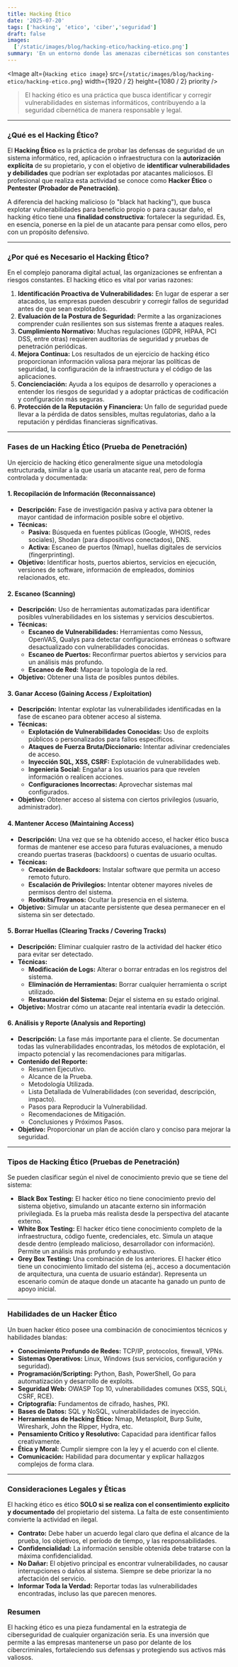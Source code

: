 ```yaml
---
title: Hacking Ético
date: '2025-07-20'
tags: ['hacking', 'etico', 'ciber','seguridad']
draft: false
images:
  ['/static/images/blog/hacking-etico/hacking-etico.png']
summary: 'En un entorno donde las amenazas cibernéticas son constantes y cada vez más sofisticadas, el hacking ético es una disciplina crucial para proteger sistemas y datos.'
---
```


<Image
  alt={`Hacking etico image`}
  src={`/static/images/blog/hacking-etico/hacking-etico.png`}
  width={1920 / 2}
  height={1080 / 2}
  priority
/>

>El hacking ético es una práctica que busca identificar y corregir vulnerabilidades en sistemas informáticos, contribuyendo a la seguridad cibernética de manera responsable y legal.

---

### ¿Qué es el Hacking Ético?

El **Hacking Ético** es la práctica de probar las defensas de seguridad de un sistema informático, red, aplicación o infraestructura con la **autorización explícita** de su propietario, y con el objetivo de **identificar vulnerabilidades y debilidades** que podrían ser explotadas por atacantes maliciosos. El profesional que realiza esta actividad se conoce como **Hacker Ético** o **Pentester (Probador de Penetración)**.

A diferencia del hacking malicioso (o "black hat hacking"), que busca explotar vulnerabilidades para beneficio propio o para causar daño, el hacking ético tiene una **finalidad constructiva**: fortalecer la seguridad. Es, en esencia, ponerse en la piel de un atacante para pensar como ellos, pero con un propósito defensivo.

---

### ¿Por qué es Necesario el Hacking Ético?

En el complejo panorama digital actual, las organizaciones se enfrentan a riesgos constantes. El hacking ético es vital por varias razones:

1.  **Identificación Proactiva de Vulnerabilidades:** En lugar de esperar a ser atacados, las empresas pueden descubrir y corregir fallos de seguridad antes de que sean explotados.
2.  **Evaluación de la Postura de Seguridad:** Permite a las organizaciones comprender cuán resilientes son sus sistemas frente a ataques reales.
3.  **Cumplimiento Normativo:** Muchas regulaciones (GDPR, HIPAA, PCI DSS, entre otras) requieren auditorías de seguridad y pruebas de penetración periódicas.
4.  **Mejora Continua:** Los resultados de un ejercicio de hacking ético proporcionan información valiosa para mejorar las políticas de seguridad, la configuración de la infraestructura y el código de las aplicaciones.
5.  **Concienciación:** Ayuda a los equipos de desarrollo y operaciones a entender los riesgos de seguridad y a adoptar prácticas de codificación y configuración más seguras.
6.  **Protección de la Reputación y Financiera:** Un fallo de seguridad puede llevar a la pérdida de datos sensibles, multas regulatorias, daño a la reputación y pérdidas financieras significativas.

---

### Fases de un Hacking Ético (Prueba de Penetración)

Un ejercicio de hacking ético generalmente sigue una metodología estructurada, similar a la que usaría un atacante real, pero de forma controlada y documentada:

#### 1\. Recopilación de Información (Reconnaissance)

* **Descripción:** Fase de investigación pasiva y activa para obtener la mayor cantidad de información posible sobre el objetivo.
* **Técnicas:**
    * **Pasiva:** Búsqueda en fuentes públicas (Google, WHOIS, redes sociales), Shodan (para dispositivos conectados), DNS.
    * **Activa:** Escaneo de puertos (Nmap), huellas digitales de servicios (fingerprinting).
* **Objetivo:** Identificar hosts, puertos abiertos, servicios en ejecución, versiones de software, información de empleados, dominios relacionados, etc.

#### 2\. Escaneo (Scanning)

* **Descripción:** Uso de herramientas automatizadas para identificar posibles vulnerabilidades en los sistemas y servicios descubiertos.
* **Técnicas:**
    * **Escaneo de Vulnerabilidades:** Herramientas como Nessus, OpenVAS, Qualys para detectar configuraciones erróneas o software desactualizado con vulnerabilidades conocidas.
    * **Escaneo de Puertos:** Reconfirmar puertos abiertos y servicios para un análisis más profundo.
    * **Escaneo de Red:** Mapear la topología de la red.
* **Objetivo:** Obtener una lista de posibles puntos débiles.

#### 3\. Ganar Acceso (Gaining Access / Exploitation)

* **Descripción:** Intentar explotar las vulnerabilidades identificadas en la fase de escaneo para obtener acceso al sistema.
* **Técnicas:**
    * **Explotación de Vulnerabilidades Conocidas:** Uso de exploits públicos o personalizados para fallos específicos.
    * **Ataques de Fuerza Bruta/Diccionario:** Intentar adivinar credenciales de acceso.
    * **Inyección SQL, XSS, CSRF:** Explotación de vulnerabilidades web.
    * **Ingeniería Social:** Engañar a los usuarios para que revelen información o realicen acciones.
    * **Configuraciones Incorrectas:** Aprovechar sistemas mal configurados.
* **Objetivo:** Obtener acceso al sistema con ciertos privilegios (usuario, administrador).

#### 4\. Mantener Acceso (Maintaining Access)

* **Descripción:** Una vez que se ha obtenido acceso, el hacker ético busca formas de mantener ese acceso para futuras evaluaciones, a menudo creando puertas traseras (backdoors) o cuentas de usuario ocultas.
* **Técnicas:**
    * **Creación de Backdoors:** Instalar software que permita un acceso remoto futuro.
    * **Escalación de Privilegios:** Intentar obtener mayores niveles de permisos dentro del sistema.
    * **Rootkits/Troyanos:** Ocultar la presencia en el sistema.
* **Objetivo:** Simular un atacante persistente que desea permanecer en el sistema sin ser detectado.

#### 5\. Borrar Huellas (Clearing Tracks / Covering Tracks)

* **Descripción:** Eliminar cualquier rastro de la actividad del hacker ético para evitar ser detectado.
* **Técnicas:**
    * **Modificación de Logs:** Alterar o borrar entradas en los registros del sistema.
    * **Eliminación de Herramientas:** Borrar cualquier herramienta o script utilizado.
    * **Restauración del Sistema:** Dejar el sistema en su estado original.
* **Objetivo:** Mostrar cómo un atacante real intentaría evadir la detección.

#### 6\. Análisis y Reporte (Analysis and Reporting)

* **Descripción:** La fase más importante para el cliente. Se documentan todas las vulnerabilidades encontradas, los métodos de explotación, el impacto potencial y las recomendaciones para mitigarlas.
* **Contenido del Reporte:**
    * Resumen Ejecutivo.
    * Alcance de la Prueba.
    * Metodología Utilizada.
    * Lista Detallada de Vulnerabilidades (con severidad, descripción, impacto).
    * Pasos para Reproducir la Vulnerabilidad.
    * Recomendaciones de Mitigación.
    * Conclusiones y Próximos Pasos.
* **Objetivo:** Proporcionar un plan de acción claro y conciso para mejorar la seguridad.

---

### Tipos de Hacking Ético (Pruebas de Penetración)

Se pueden clasificar según el nivel de conocimiento previo que se tiene del sistema:

* **Black Box Testing:** El hacker ético no tiene conocimiento previo del sistema objetivo, simulando un atacante externo sin información privilegiada. Es la prueba más realista desde la perspectiva del atacante externo.
* **White Box Testing:** El hacker ético tiene conocimiento completo de la infraestructura, código fuente, credenciales, etc. Simula un ataque desde dentro (empleado malicioso, desarrollador con información). Permite un análisis más profundo y exhaustivo.
* **Grey Box Testing:** Una combinación de los anteriores. El hacker ético tiene un conocimiento limitado del sistema (ej., acceso a documentación de arquitectura, una cuenta de usuario estándar). Representa un escenario común de ataque donde un atacante ha ganado un punto de apoyo inicial.

---

### Habilidades de un Hacker Ético

Un buen hacker ético posee una combinación de conocimientos técnicos y habilidades blandas:

* **Conocimiento Profundo de Redes:** TCP/IP, protocolos, firewall, VPNs.
* **Sistemas Operativos:** Linux, Windows (sus servicios, configuración y seguridad).
* **Programación/Scripting:** Python, Bash, PowerShell, Go para automatización y desarrollo de exploits.
* **Seguridad Web:** OWASP Top 10, vulnerabilidades comunes (XSS, SQLi, CSRF, RCE).
* **Criptografía:** Fundamentos de cifrado, hashes, PKI.
* **Bases de Datos:** SQL y NoSQL, vulnerabilidades de inyección.
* **Herramientas de Hacking Ético:** Nmap, Metasploit, Burp Suite, Wireshark, John the Ripper, Hydra, etc.
* **Pensamiento Crítico y Resolutivo:** Capacidad para identificar fallos creativamente.
* **Ética y Moral:** Cumplir siempre con la ley y el acuerdo con el cliente.
* **Comunicación:** Habilidad para documentar y explicar hallazgos complejos de forma clara.

---

### Consideraciones Legales y Éticas

El hacking ético es ético **SOLO si se realiza con el consentimiento explícito y documentado** del propietario del sistema. La falta de este consentimiento convierte la actividad en ilegal.

* **Contrato:** Debe haber un acuerdo legal claro que defina el alcance de la prueba, los objetivos, el período de tiempo, y las responsabilidades.
* **Confidencialidad:** La información sensible obtenida debe tratarse con la máxima confidencialidad.
* **No Dañar:** El objetivo principal es encontrar vulnerabilidades, no causar interrupciones o daños al sistema. Siempre se debe priorizar la no afectación del servicio.
* **Informar Toda la Verdad:** Reportar todas las vulnerabilidades encontradas, incluso las que parecen menores.

### Resumen

El hacking ético es una pieza fundamental en la estrategia de ciberseguridad de cualquier organización seria. Es una inversión que permite a las empresas mantenerse un paso por delante de los cibercriminales, fortaleciendo sus defensas y protegiendo sus activos más valiosos.